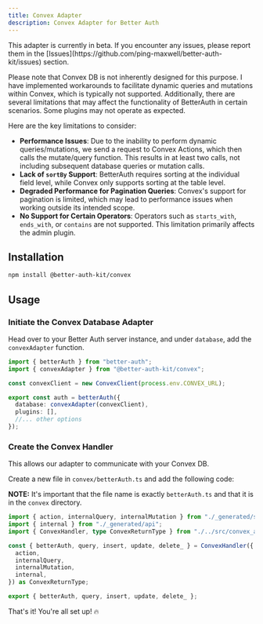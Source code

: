 ```yaml
---
title: Convex Adapter
description: Convex Adapter for Better Auth
---
```


<GithubButton url="https://github.com/ping-maxwell/better-auth-kit/tree/main/packages/adapters/convex" />
<NpmButton url="https://www.npmjs.com/package/@better-auth-kit/convex" />

<Callout type="warn">
This adapter is currently in beta.
If you encounter any issues, please report them in the [Issues](https://github.com/ping-maxwell/better-auth-kit/issues) section.

Please note that Convex DB is not inherently designed for this purpose. I have implemented workarounds to facilitate dynamic queries and mutations within Convex, which is typically not supported. Additionally, there are several limitations that may affect the functionality of BetterAuth in certain scenarios. Some plugins may not operate as expected.

Here are the key limitations to consider:
- **Performance Issues**: Due to the inability to perform dynamic queries/mutations, we send a request to Convex Actions, which then calls the mutate/query function. This results in at least two calls, not including subsequent database queries or mutation calls.
- **Lack of `sortBy` Support**: BetterAuth requires sorting at the individual field level, while Convex only supports sorting at the table level.
- **Degraded Performance for Pagination Queries**: Convex's support for pagination is limited, which may lead to performance issues when working outside its intended scope.
- **No Support for Certain Operators**: Operators such as `starts_with`, `ends_with`, or `contains` are not supported. This limitation primarily affects the admin plugin.
</Callout>

## Installation

```bash
npm install @better-auth-kit/convex
```

## Usage

<Steps>

<Step>

### Initiate the Convex Database Adapter

Head over to your Better Auth server instance, and under `database`, add the `convexAdapter` function.

```ts
import { betterAuth } from "better-auth";
import { convexAdapter } from "@better-auth-kit/convex";

const convexClient = new ConvexClient(process.env.CONVEX_URL);

export const auth = betterAuth({
  database: convexAdapter(convexClient),
  plugins: [],
  //... other options
});
```
</Step>

<Step>

### Create the Convex Handler

This allows our adapter to communicate with your Convex DB.

Create a new file in `convex/betterAuth.ts` and add the following code:

**NOTE:** It's important that the file name is exactly `betterAuth.ts` and that it is in the `convex` directory.

```ts
import { action, internalQuery, internalMutation } from "./_generated/server";
import { internal } from "./_generated/api";
import { ConvexHandler, type ConvexReturnType } from "./../src/convex_action";

const { betterAuth, query, insert, update, delete_ } = ConvexHandler({
  action,
  internalQuery,
  internalMutation,
  internal,
}) as ConvexReturnType;

export { betterAuth, query, insert, update, delete_ };
```

</Step>

</Steps>

That's it! You're all set up! 🔥